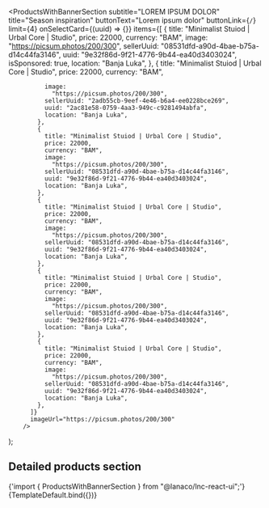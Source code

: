 
<Meta
  title="Landing sections/Products With Banner Section"
  component={ProductsWithBannerSection}
/>

  <ProductsWithBannerSection
          subtitle="LOREM IPSUM DOLOR"
          title="Season inspiration"
          buttonText="Lorem ipsum dolor"
          buttonLink={`/`}
          limit={4}
          onSelectCard={(uuid) => {}}
          items={[
            {
              title: "Minimalist Stuiod | Urbal Core | Studio",
              price: 22000,
              currency: "BAM",
              image:
                "https://picsum.photos/200/300",
              sellerUuid: "08531dfd-a90d-4bae-b75a-d14c44fa3146",
              uuid: "9e32f86d-9f21-4776-9b44-ea40d3403024",
              isSponsored: true,
              location: "Banja Luka",
            },
            {
              title: "Minimalist Stuiod | Urbal Core | Studio",
              price: 22000,
              currency: "BAM",

              image:
                "https://picsum.photos/200/300",
              sellerUuid: "2adb55cb-9eef-4e46-b6a4-ee0228bce269",
              uuid: "2ac81e58-0759-4aa3-949c-c9281494abfa",
              location: "Banja Luka",
            },
            {
              title: "Minimalist Stuiod | Urbal Core | Studio",
              price: 22000,
              currency: "BAM",
              image:
                "https://picsum.photos/200/300",
              sellerUuid: "08531dfd-a90d-4bae-b75a-d14c44fa3146",
              uuid: "9e32f86d-9f21-4776-9b44-ea40d3403024",
              location: "Banja Luka",
            },
            {
              title: "Minimalist Stuiod | Urbal Core | Studio",
              price: 22000,
              currency: "BAM",
              image:
                "https://picsum.photos/200/300",
              sellerUuid: "08531dfd-a90d-4bae-b75a-d14c44fa3146",
              uuid: "9e32f86d-9f21-4776-9b44-ea40d3403024",
              location: "Banja Luka",
            },
            {
              title: "Minimalist Stuiod | Urbal Core | Studio",
              price: 22000,
              currency: "BAM",
              image:
                "https://picsum.photos/200/300",
              sellerUuid: "08531dfd-a90d-4bae-b75a-d14c44fa3146",
              uuid: "9e32f86d-9f21-4776-9b44-ea40d3403024",
              location: "Banja Luka",
            },
            {
              title: "Minimalist Stuiod | Urbal Core | Studio",
              price: 22000,
              currency: "BAM",
              image:
                "https://picsum.photos/200/300",
              sellerUuid: "08531dfd-a90d-4bae-b75a-d14c44fa3146",
              uuid: "9e32f86d-9f21-4776-9b44-ea40d3403024",
              location: "Banja Luka",
            },
          ]}
          imageUrl="https://picsum.photos/200/300"
        />

);

## Detailed products section

<SyntaxHighlighter language="jsx" style={nord}>
  {'import { ProductsWithBannerSection } from "@lanaco/lnc-react-ui";'}
</SyntaxHighlighter>

<Canvas>
  <Story name="Default" args={{}}>
    {TemplateDefault.bind({})}
  </Story>
</Canvas>
